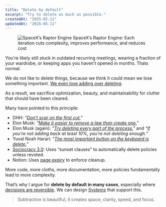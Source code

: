 ```yaml
---
title: "Delete by default"
excerpt: "Try to delete as much as possible."
createdAt: "2025-05-11"
updatedAt: "2025-05-11"
---
```


<Figure>
  <FigureContent className="p-0">
    <Image
      src="/static/images/blog/delete-raptor-1.png"
      alt="SpaceX’s Raptor Engine"
      width={1854}
      height={468}
    />
  </FigureContent>
  <FigureCaption>
    SpaceX’s Raptor Engine: Each iteration cuts complexity, improves
    performance, and reduces cost
  </FigureCaption>
</Figure>

You're likely still stuck in outdated recurring meetings, wearing a fraction of your wardrobe, or keeping apps you haven’t opened in months. Thats normal.

We do not like to delete things, because we think it could mean we lose something important. [We even love adding over deleting](https://www.nature.com/articles/d41586-021-00592-0).

As a result, we sacrifice optimization, beauty, and maintainability for clutter that should have been cleared.

Many have pointed to this principle:

- DHH: _“[Don’t scar on the first cut.](https://signalvnoise.com/archives2/dont_scar_on_the_first_cut)”_
- Elon Musk: _“[Make it easier to remove a law than create one.](https://youtu.be/wsixsRI-Sz4?t=4976)”_
- Elon Musk (again): _“[Try deleting every part of the process.](https://youtu.be/q725Nr4UkPU?t=13)”_ and _“If you're not adding back at least 10%, you're not deleting enough._”
- Yuval Noah Harari: _“[The most important button on the keyboard is delete.](https://youtu.be/Mde2q7GFCrw?t=8300)”_
- [Sociocracy 3.0](https://sociocracy30.org/): Uses “sunset clauses” to automatically delete policies unless revoted.
- Notion: Uses [page expiry](https://www.notion.com/help/wikis-and-verified-pages#verified-pages-and-owners) to enforce cleanup.

More code, more cloths, more documentation, more policies fundamentally lead to more complexity.

That’s why I argue for **delete by default in many cases**, especially where [decisions are reversible](https://www.youtube.com/watch?v=rxsdOQa_QkM&feature=youtu.be). We can design [Systems](https://moritz.works/blog/purge) that support this.

<div className="mt-8" />

> Subtraction is beautiful, it creates space, clarity, speed, and focus.
